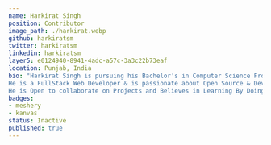 ---
name: Harkirat Singh
position: Contributor
image_path: ./harkirat.webp
github: harkiratsm 
twitter: harkiratsm
linkedin: harkiratsm
layer5: e0124940-8941-4adc-a57c-3a3c22b73eaf
location: Punjab, India
bio: "Harkirat Singh is pursuing his Bachelor's in Computer Science From Chitkara University .
He is a FullStack Web Developer & is passionate about Open Source & DevOps. 
He is Open to collaborate on Projects and Believes in Learning By Doing."
badges:
- meshery
- kanvas
status: Inactive
published: true
---
